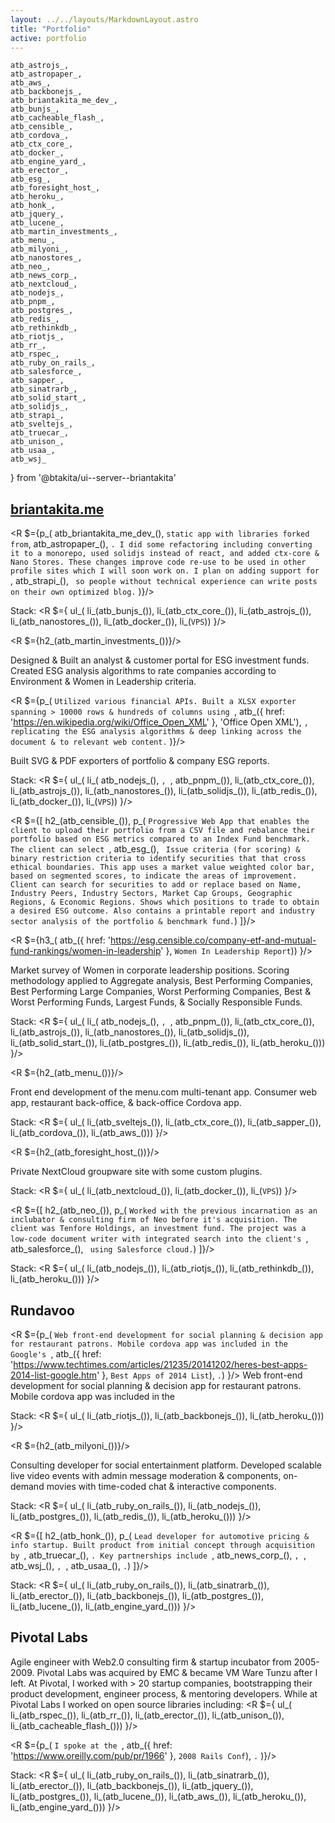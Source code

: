 ```yaml
---
layout: ../../layouts/MarkdownLayout.astro
title: "Portfolio"
active: portfolio
---
```

	atb_astrojs_,
	atb_astropaper_,
	atb_aws_,
	atb_backbonejs_,
	atb_briantakita_me_dev_,
	atb_bunjs_,
	atb_cacheable_flash_,
	atb_censible_,
	atb_cordova_,
	atb_ctx_core_,
	atb_docker_,
	atb_engine_yard_,
	atb_erector_,
	atb_esg_,
	atb_foresight_host_,
	atb_heroku_,
	atb_honk_,
	atb_jquery_,
	atb_lucene_,
	atb_martin_investments_,
	atb_menu_,
	atb_milyoni_,
	atb_nanostores_,
	atb_neo_,
	atb_news_corp_,
	atb_nextcloud_,
	atb_nodejs_,
	atb_pnpm_,
	atb_postgres_,
	atb_redis_,
	atb_rethinkdb_,
	atb_riotjs_,
	atb_rr_,
	atb_rspec_,
	atb_ruby_on_rails_,
	atb_salesforce_,
	atb_sapper_,
	atb_sinatrarb_,
	atb_solid_start_,
	atb_solidjs_,
	atb_strapi_,
	atb_sveltejs_,
	atb_truecar_,
	atb_unison_,
	atb_usaa_,
	atb_wsj_
} from '@btakita/ui--server--briantakita'

## [briantakita.me](https://www.briantakita.me)

<R $={p_(
	atb_briantakita_me_dev_(), ` static app with libraries forked from `, atb_astropaper_(), `. I did some refactoring
	including converting it to a monorepo, used solidjs instead of react, and added ctx-core & Nano Stores. These
	changes improve code re-use to be used in other profile sites which I will soon work on. I plan on adding support
	for `, atb_strapi_(), ` so people without technical experience can write posts on their own optimized blog.`
)}/>

Stack:
<R $={
	ul_(
		li_(atb_bunjs_()),
		li_(atb_ctx_core_()),
		li_(atb_astrojs_()),
		li_(atb_nanostores_()),
		li_(atb_docker_()),
		li_(`VPS`))
}/>

<R $={h2_(atb_martin_investments_())}/>

Designed & Built an analyst & customer portal for ESG investment funds. Created ESG analysis algorithms to rate
companies according to Environment & Women in Leadership criteria.

<R $={p_(
	`Utilized various financial APIs. Built a XLSX exporter spanning > 10000 rows & hundreds of columns using `,
	atb_({ href: 'https://en.wikipedia.org/wiki/Office_Open_XML' }, 'Office Open XML'), `, replicating the ESG
	analysis algorithms & deep linking across the document & to relevant web content.`
)}/>

Built SVG & PDF exporters of portfolio & company ESG reports.

Stack:
<R $={
	ul_(
		li_(
			atb_nodejs_(),
			`, `,
			atb_pnpm_()),
		li_(atb_ctx_core_()),
		li_(atb_astrojs_()),
		li_(atb_nanostores_()),
		li_(atb_solidjs_()),
		li_(atb_redis_()),
		li_(atb_docker_()),
		li_(`VPS`))
}/>

<R $={[
	h2_(atb_censible_()),
	p_(
		`Progressive Web App that enables the client to upload their portfolio from a CSV file and rebalance their
		portfolio based on ESG metrics compared to an Index Fund benchmark. The client can select `, atb_esg_(), ` Issue
		criteria (for scoring) & binary restriction criteria to identify securities that that cross ethical boundaries.
		This app uses a market value weighted color bar, based on segmented scores, to indicate the areas of improvement.
		Client can search for securities to add or replace based on Name, Industry Peers, Industry Sectors, Market Cap
		Groups, Geographic Regions, & Economic Regions. Shows which positions to trade to obtain a desired ESG outcome.
		Also contains a printable report and industry sector analysis of the portfolio & benchmark fund.`)
]}/>

<R $={h3_(
	atb_({ href: 'https://esg.censible.co/company-etf-and-mutual-fund-rankings/women-in-leadership' },
		`Women In Leadership Report`))
}/>

Market survey of Women in corporate leadership positions. Scoring methodology applied to Aggregate analysis, Best
Performing Companies, Best Performing Large Companies, Worst Performing Companies, Best & Worst Performing Funds,
Largest Funds, & Socially Responsible Funds.

Stack:
<R $={
	ul_(
		li_(
			atb_nodejs_(),
			`, `,
			atb_pnpm_()),
		li_(atb_ctx_core_()),
		li_(atb_astrojs_()),
		li_(atb_nanostores_()),
		li_(atb_solidjs_()),
		li_(atb_solid_start_()),
		li_(atb_postgres_()),
		li_(atb_redis_()),
		li_(atb_heroku_()))
}/>

<R $={h2_(atb_menu_())}/>

Front end development of the menu.com multi-tenant app. Consumer web app, restaurant back-office, & back-office
Cordova app.

Stack:
<R $={
	ul_(
		li_(atb_sveltejs_()),
		li_(atb_ctx_core_()),
		li_(atb_sapper_()),
		li_(atb_cordova_()),
		li_(atb_aws_()))
}/>

<R $={h2_(atb_foresight_host_())}/>

Private NextCloud groupware site with some custom plugins.

Stack:
<R $={
	ul_(
		li_(atb_nextcloud_()),
		li_(atb_docker_()),
		li_(`VPS`))
}/>

<R $={[
	h2_(atb_neo_()),
	p_(
		`Worked with the previous incarnation as an inclubator & consulting firm of Neo before it's acquisition. The
		client was Tenfore Holdings, an investment fund. The project was a low-code document writer with integrated
		search into the client's `, atb_salesforce_(), ` using Salesforce cloud.`)
]}/>

Stack:
<R $={
	ul_(
		li_(atb_nodejs_()),
		li_(atb_riotjs_()),
		li_(atb_rethinkdb_()),
		li_(atb_heroku_()))
}/>

## Rundavoo

<R $={p_(
	`Web front-end development for social planning & decision app for restaurant patrons. Mobile cordova app was
	included in the Google's `,
	atb_({
		href: 'https://www.techtimes.com/articles/21235/20141202/heres-best-apps-2014-list-google.htm'
	}, `Best Apps of 2014 List`), `.`)
}/>
Web front-end development for social planning & decision app for restaurant patrons. Mobile cordova app was included
in the

Stack:
<R $={
	ul_(
		li_(atb_riotjs_()),
		li_(atb_backbonejs_()),
		li_(atb_heroku_()))
}/>

<R $={h2_(atb_milyoni_())}/>

Consulting developer for social entertainment platform. Developed scalable live video events with admin message
moderation & components, on-demand movies with time-coded chat & interactive components.

Stack:
<R $={
	ul_(
		li_(atb_ruby_on_rails_()),
		li_(atb_nodejs_()),
		li_(atb_postgres_()),
		li_(atb_redis_()),
		li_(atb_heroku_()))
}/>

<R $={[
	h2_(atb_honk_()),
	p_(
		`Lead developer for automotive pricing & info startup. Built product from initial concept through acquisition by
		`, atb_truecar_(), `. Key partnerships include `, atb_news_corp_(), `, `, atb_wsj_(), `, `, atb_usaa_(), `.`)
]}/>

Stack:
<R $={
	ul_(
		li_(atb_ruby_on_rails_()),
		li_(atb_sinatrarb_()),
		li_(atb_erector_()),
		li_(atb_backbonejs_()),
		li_(atb_postgres_()),
		li_(atb_lucene_()),
		li_(atb_engine_yard_()))
}/>

## Pivotal Labs

Agile engineer with Web2.0 consulting firm & startup incubator from 2005-2009. Pivotal Labs was acquired by EMC &
became VM Ware Tunzu after I left. At Pivotal, I worked with > 20 startup companies, bootstrapping their product
development, engineer process, & mentoring developers. While at Pivotal Labs I worked on open source libraries
including:
<R $={
	ul_(
		li_(atb_rspec_()),
		li_(atb_rr_()),
		li_(atb_erector_()),
		li_(atb_unison_()),
		li_(atb_cacheable_flash_()))
}/>

<R $={p_(
	`I spoke at the `, atb_({ href: 'https://www.oreilly.com/pub/pr/1966' }, `2008 Rails Conf`), `.`
)}/>

Stack:
<R $={
	ul_(
		li_(atb_ruby_on_rails_()),
		li_(atb_sinatrarb_()),
		li_(atb_erector_()),
		li_(atb_backbonejs_()),
		li_(atb_jquery_()),
		li_(atb_postgres_()),
		li_(atb_lucene_()),
		li_(atb_aws_()),
		li_(atb_heroku_()),
		li_(atb_engine_yard_()))
}/>
